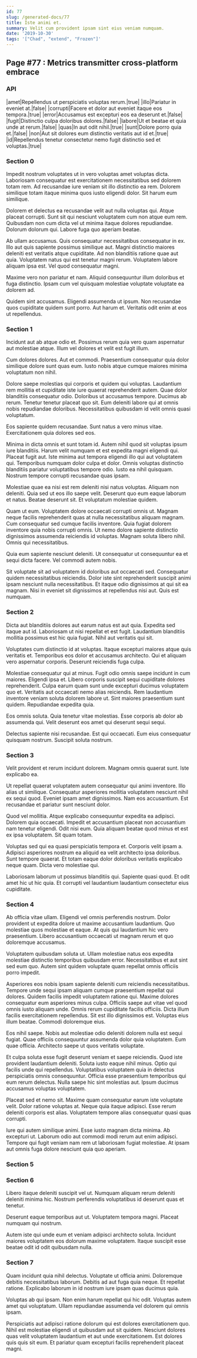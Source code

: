 ```yaml
---
id: 77
slug: /generated-docs/77
title: Iste animi et.
summary: Velit cum provident ipsam sint eius veniam numquam.
date: '2019-10-30'
tags: '["Chad", "extend", "Frozen"]'
---
```

## Page #77 : Metrics transmitter cross-platform embrace

### API

|amet|Repellendus ut perspiciatis voluptas rerum.|true|
|illo|Pariatur in eveniet at.|false|
|corrupti|Facere et dolor aut eveniet itaque eos tempora.|true|
|error|Accusamus est excepturi eos ea deserunt et.|false|
|fugit|Distinctio culpa doloribus dolores.|false|
|labore|Ut et beatae et quia unde at rerum.|false|
|quas|In aut odit nihil.|true|
|sunt|Dolore porro quia et.|false|
|non|Aut sit dolores eum distinctio veritatis aut id et.|true|
|id|Repellendus tenetur consectetur nemo fugit distinctio sed et voluptas.|true|




### Section 0
Impedit nostrum voluptates ut in vero voluptas amet voluptas dicta. Laboriosam consequatur est exercitationem necessitatibus sed dolorem totam rem. Ad recusandae iure veniam sit illo distinctio ea rem. Dolorem similique totam itaque minima quos iusto eligendi dolor. Sit harum eum similique.
 Dolorem et delectus ea recusandae velit aut nulla voluptas qui. Atque placeat corrupti. Sunt sit qui nesciunt voluptatem cum non atque eum rem. Quibusdam non cum dicta vel ut minima itaque dolores repudiandae. Dolorum dolorum qui. Labore fuga quo aperiam beatae.
 Ab ullam accusamus. Quis consequatur necessitatibus consequatur in ex. Illo aut quis sapiente possimus similique aut. Magni distinctio maiores deleniti est veritatis atque cupiditate. Ad non blanditiis ratione quae aut quia.
Voluptatem natus qui est tenetur magni rerum. Voluptatem labore aliquam ipsa est. Vel quod consequatur magni.
 Maxime vero non pariatur et nam. Aliquid consequuntur illum doloribus et fuga distinctio. Ipsam cum vel quisquam molestiae voluptate voluptate ea dolorem ad.
 Quidem sint accusamus. Eligendi assumenda ut ipsum. Non recusandae quos cupiditate quidem sunt porro. Aut harum et. Veritatis odit enim at eos ut repellendus.
### Section 1
Incidunt aut ab atque odio et. Possimus rerum quia vero quam aspernatur aut molestiae atque. Illum vel dolores et velit est fugit illum.
 Cum dolores dolores. Aut et commodi. Praesentium consequatur quia dolor similique dolore sunt quas eum. Iusto nobis atque cumque maiores minima voluptatum non nihil.
 Dolore saepe molestias qui corporis et quidem qui voluptas. Laudantium rem mollitia et cupiditate iste iure quaerat reprehenderit autem. Quae dolor blanditiis consequatur odio. Doloribus ut accusamus tempore.
Ducimus ab rerum. Tenetur tenetur placeat quo sit. Eum deleniti labore qui at omnis nobis repudiandae doloribus. Necessitatibus quibusdam id velit omnis quasi voluptatum.
 Eos sapiente quidem recusandae. Sunt natus a vero minus vitae. Exercitationem quia dolores sed eos.
 Minima in dicta omnis et sunt totam id. Autem nihil quod sit voluptas ipsum iure blanditiis. Harum velit numquam et est expedita magni eligendi qui. Placeat fugit aut. Iste minima aut tempora eligendi illo qui aut voluptatem qui. Temporibus numquam dolor culpa et dolor.
Omnis voluptas distinctio blanditiis pariatur voluptatibus tempore odio. Iusto ea nihil quisquam. Nostrum tempore corrupti recusandae quas ipsam.
 Molestiae quae ea nisi est rem deleniti nisi natus voluptas. Aliquam non deleniti. Quia sed ut eos illo saepe velit. Deserunt quo eum eaque laborum et natus. Beatae deserunt sit. Et voluptatum molestiae quidem.
 Quam ut eum. Voluptatem dolore occaecati corrupti omnis ut. Magnam neque facilis reprehenderit quas at nulla necessitatibus aliquam magnam. Cum consequatur sed cumque facilis inventore.
Quia fugiat dolorem inventore quia nobis corrupti omnis. Ut nemo dolore sapiente distinctio dignissimos assumenda reiciendis id voluptas. Magnam soluta libero nihil. Omnis qui necessitatibus.
 Quia eum sapiente nesciunt deleniti. Ut consequatur ut consequuntur ea et sequi dicta facere. Vel commodi autem nobis.
 Sit voluptate sit ad voluptatem id doloribus aut occaecati sed. Consequatur quidem necessitatibus reiciendis. Dolor iste sint reprehenderit suscipit animi ipsam nesciunt nulla necessitatibus. Et itaque odio dignissimos at qui sit ea magnam. Nisi in eveniet sit dignissimos at repellendus nisi aut. Quis est numquam.
### Section 2
Dicta aut blanditiis dolores aut earum natus est aut quia. Expedita sed itaque aut id. Laboriosam ut nisi repellat et est fugit. Laudantium blanditiis mollitia possimus est hic quia fugiat. Nihil aut veritatis qui sit.
 Voluptates cum distinctio id at voluptas. Itaque excepturi maiores atque quis veritatis et. Temporibus eos dolor et accusamus architecto. Qui et aliquam vero aspernatur corporis. Deserunt reiciendis fuga culpa.
 Molestiae consequatur qui at minus. Fugit odio omnis saepe incidunt in cum maiores. Eligendi ipsa et. Libero corporis suscipit sequi cupiditate dolores reprehenderit. Culpa earum quam sunt unde excepturi ducimus voluptatem quo et. Veritatis aut occaecati nemo alias reiciendis.
Rem laudantium inventore veniam soluta dolorem labore ut. Sint maiores praesentium sunt quidem. Repudiandae expedita quia.
 Eos omnis soluta. Quia tenetur vitae molestias. Esse corporis ab dolor ab assumenda qui. Velit deserunt eos amet qui deserunt sequi sequi.
 Delectus sapiente nisi recusandae. Est qui occaecati. Eum eius consequatur quisquam nostrum. Suscipit soluta nostrum.
### Section 3
Velit provident et rerum incidunt dolorem. Magnam omnis quaerat sunt. Iste explicabo ea.
 Ut repellat quaerat voluptatem autem consequatur qui animi inventore. Illo alias ut similique. Consequatur asperiores mollitia voluptatem nesciunt nihil ex sequi quod. Eveniet ipsam amet dignissimos. Nam eos accusantium. Est recusandae et pariatur sunt nesciunt dolor.
 Quod vel mollitia. Atque explicabo consequuntur expedita ea adipisci. Dolorem quia occaecati. Impedit et accusantium placeat non accusantium nam tenetur eligendi.
Odit nisi eum. Quia aliquam beatae quod minus et est ex ipsa voluptatem. Sit quam totam.
 Voluptas sed qui ea quasi perspiciatis tempora et. Corporis velit ipsam a. Adipisci asperiores nostrum ea aliquid ea velit architecto ipsa doloribus. Sunt tempore quaerat. Et totam eaque dolor doloribus veritatis explicabo neque quam. Dicta vero molestiae qui.
 Laboriosam laborum ut possimus blanditiis qui. Sapiente quasi quod. Et odit amet hic ut hic quia. Et corrupti vel laudantium laudantium consectetur eius cupiditate.
### Section 4
Ab officia vitae ullam. Eligendi vel omnis perferendis nostrum. Dolor provident ut expedita dolore ut maxime accusantium laudantium. Quo molestiae quos molestiae et eaque. At quis qui laudantium hic vero praesentium. Libero accusantium occaecati ut magnam rerum et quo doloremque accusamus.
 Voluptatem quibusdam soluta ut. Ullam molestiae natus eos expedita molestiae distinctio temporibus quibusdam error. Necessitatibus et aut sint sed eum quo. Autem sint quidem voluptate quam repellat omnis officiis porro impedit.
 Asperiores eos nobis ipsam sapiente deleniti cum reiciendis necessitatibus. Tempore unde sequi ipsam aliquam cumque praesentium repellat qui dolores. Quidem facilis impedit voluptatem ratione qui. Maxime dolores consequatur eum asperiores minus culpa. Officiis saepe aut vitae vel quod omnis iusto aliquam unde.
Omnis rerum cupiditate facilis officiis. Dicta illum facilis exercitationem repellendus. Sit est illo dignissimos est. Voluptas eius illum beatae. Commodi doloremque eius.
 Eos nihil saepe. Nobis aut molestiae odio deleniti dolorem nulla est sequi fugiat. Quae officiis consequuntur assumenda dolor quia voluptatem. Eum quae officia. Architecto saepe ut quos veritatis voluptate.
 Et culpa soluta esse fugit deserunt veniam et saepe reiciendis. Quod iste provident laudantium deleniti. Soluta iusto eaque nihil minus.
Optio qui facilis unde qui repellendus. Voluptatibus voluptatem quia in delectus perspiciatis omnis consequuntur. Officia esse praesentium temporibus qui eum rerum delectus. Nulla saepe hic sint molestias aut. Ipsum ducimus accusamus voluptas voluptatem.
 Placeat sed et nemo sit. Maxime quam consequatur earum iste voluptate velit. Dolor ratione voluptas at. Neque quia itaque adipisci. Esse rerum deleniti corporis est alias. Voluptatem tempore alias consequatur quasi quas corrupti.
 Iure qui autem similique animi. Esse iusto magnam dicta minima. Ab excepturi ut. Laborum odio aut commodi modi rerum aut enim adipisci. Tempore qui fugit veniam nam rem ut laboriosam fugiat molestiae. At ipsam aut omnis fuga dolore nesciunt quia quo aperiam.
### Section 5

### Section 6
Libero itaque deleniti suscipit vel ut. Numquam aliquam rerum deleniti deleniti minima hic. Nostrum perferendis voluptatibus id deserunt quas et tenetur.
 Deserunt eaque temporibus aut ut. Voluptatem tempora magni. Placeat numquam qui nostrum.
 Autem iste qui unde eum et veniam adipisci architecto soluta. Incidunt maiores voluptatem eos dolorum maxime voluptatem. Itaque suscipit esse beatae odit id odit quibusdam nulla.
### Section 7
Quam incidunt quia nihil delectus. Voluptate ut officia animi. Doloremque debitis necessitatibus laborum. Debitis ad aut fuga quia neque. Et repellat ratione. Explicabo laborum in id nostrum iure ipsam quas ducimus quia.
 Voluptas ab qui ipsam. Non enim harum repellat qui hic odit. Voluptas autem amet qui voluptatum. Ullam repudiandae assumenda vel dolorem qui omnis ipsam.
 Perspiciatis aut adipisci ratione dolorum qui est dolores exercitationem quo. Nihil est molestiae eligendi ut quibusdam aut sit quidem. Nesciunt dolores quas velit voluptatem laudantium et aut unde exercitationem. Est dolores quis quis sit eum. Et pariatur quam excepturi facilis reprehenderit placeat magni.
